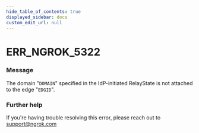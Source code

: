 ```yaml
---
hide_table_of_contents: true
displayed_sidebar: docs
custom_edit_url: null
---
```



# ERR_NGROK_5322

### Message
The domain "`DOMAIN`" specified in the IdP-initiated RelayState is not attached to the edge "`EDGID`".

### Further help
If you're having trouble resolving this error, please reach out to [support@ngrok.com](mailto:support@ngrok.com?subject=Help%20with%20ERR_NGROK_5322)


<ErrorDetails error='err_ngrok_5322' />
